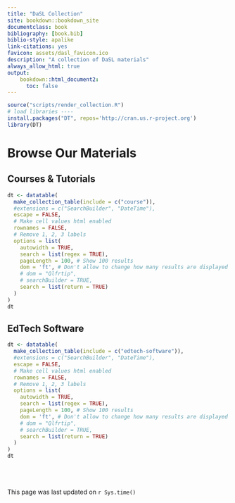 ```yaml
---
title: "DaSL Collection"
site: bookdown::bookdown_site
documentclass: book
bibliography: [book.bib]
biblio-style: apalike
link-citations: yes
favicon: assets/dasl_favicon.ico
description: "A collection of DaSL materials"
always_allow_html: true
output:
    bookdown::html_document2:
      toc: false
---
```


```r
source("scripts/render_collection.R")
# load libraries ----
install.packages("DT", repos='http://cran.us.r-project.org')
library(DT)
```

# Browse Our Materials

## Courses & Tutorials

```r
dt <- datatable(
  make_collection_table(include = c("course")),
  #extensions = c("SearchBuilder", "DateTime"),
  escape = FALSE,
  # Make cell values html enabled
  rownames = FALSE,
  # Remove 1, 2, 3 labels
  options = list(
    autowidth = TRUE,
    search = list(regex = TRUE),
    pageLength = 100, # Show 100 results
    dom = 'ft', # Don't allow to change how many results are displayed
    # dom = "Qlfrtip",
    # searchBuilder = TRUE,
    search = list(return = TRUE)
  )
)
dt
```

## EdTech Software

```r
dt <- datatable(
  make_collection_table(include = c("edtech-software")),
  #extensions = c("SearchBuilder", "DateTime"),
  escape = FALSE,
  # Make cell values html enabled
  rownames = FALSE,
  # Remove 1, 2, 3 labels
  options = list(
    autowidth = TRUE,
    search = list(regex = TRUE),
    pageLength = 100, # Show 100 results
    dom = 'ft', # Don't allow to change how many results are displayed
    # dom = "Qlfrtip",
    # searchBuilder = TRUE,
    search = list(return = TRUE)
  )
)
dt
```

<br><br><br>
This page was last updated on `r Sys.time()`


